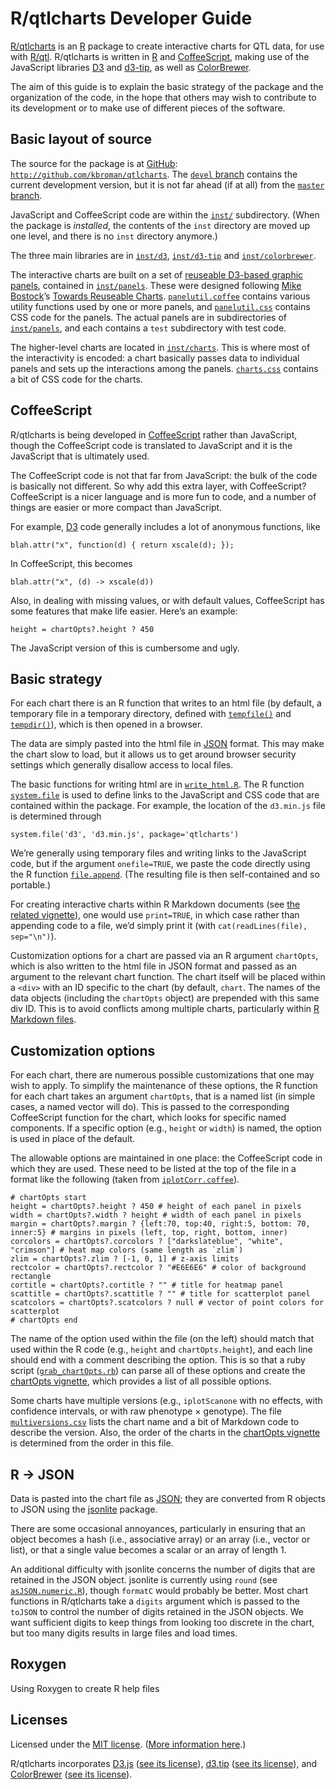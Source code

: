 %\VignetteEngine{knitr::knitr}
%\VignetteIndexEntry{R/qtlcharts Developer Guide}

# R/qtlcharts Developer Guide

[R/qtlcharts](http://kbroman.github.io/qtlcharts) is an
[R](http://www.r-project.org) package to create interactive charts for
QTL data, for use with [R/qtl](http://www.rqtl.org).
R/qtlcharts is written in
[R](http://www.r-project.org) and
[CoffeeScript](http://coffeescript.org), making use of the JavaScript
libraries [D3](http://d3js.org) and
[d3-tip](https://github.com/caged/d3-tip), as well as
[ColorBrewer](http://colorbrewer2.org).

The aim of this guide is to explain the basic strategy of the package
and the organization of the code, in the hope that others may wish to
contribute to its development or to make use of different pieces of
the software.

## Basic layout of source

The source for the package is at
[GitHub](http://github.com/kbroman/qtlcharts):
[`http://github.com/kbroman/qtlcharts`](http://github.com/kbroman/qtlcharts).
The [`devel` branch](https://github.com/kbroman/qtlcharts/tree/devel)
contains the current development version, but it is not far ahead (if
at all) from the
[`master` branch](https://github.com/kbroman/qtlcharts/tree/master).

JavaScript and CoffeeScript code are within the
[`inst/`](https://github.com/kbroman/qtlcharts/tree/master/inst)
subdirectory. (When the package is _installed_, the contents of the
`inst` directory are moved up one level, and there is no `inst`
directory anymore.)

The three main libraries are in
[`inst/d3`](https://github.com/kbroman/qtlcharts/tree/master/inst/d3),
[`inst/d3-tip`](https://github.com/kbroman/qtlcharts/tree/master/inst/d3-tip)
and
[`inst/colorbrewer`](https://github.com/kbroman/qtlcharts/tree/master/inst/colorbrewer).

The interactive charts are built on a set of
[reuseable D3-based graphic panels](http://kbroman.github.io/qtlcharts/pages/panels.html),
contained in
[`inst/panels`](https://github.com/kbroman/qtlcharts/tree/master/inst/panels).
These were designed following
[Mike Bostock](http://bost.ocks.org/mike)'s
[Towards Reuseable Charts](http://bost.ocks.org/mike/chart/).
[`panelutil.coffee`](https://github.com/kbroman/qtlcharts/tree/master/inst/panels/panelutil.coffee)
contains various utility functions used by one or more panels, and
[`panelutil.css`](https://github.com/kbroman/qtlcharts/tree/master/inst/panels/panelutil.css)
contains CSS code for the panels. The actual panels are in
subdirectories of
[`inst/panels`](https://github.com/kbroman/qtlcharts/tree/master/inst/panels),
and each contains a `test` subdirectory with test code.

The higher-level charts are located in
[`inst/charts`](https://github.com/kbroman/qtlcharts/tree/master/inst/charts).
This is where most of the interactivity is encoded: a chart basically
passes data to individual panels and sets up the interactions among
the panels.
[`charts.css`](https://github.com/kbroman/qtlcharts/blob/master/inst/charts/charts.css)
contains a bit of CSS code for the charts.


## CoffeeScript

R/qtlcharts is being developed in
[CoffeeScript](http://coffeescript.org) rather than JavaScript,
though the CoffeeScript code is translated to JavaScript and it is
the JavaScript that is ultimately used.

The CoffeeScript code is not that far from JavaScript: the bulk of the
code is basically not different. So why add this extra layer, with
CoffeeScript? CoffeeScript is a nicer language
and is more fun to code, and a number of things are easier or more
compact than JavaScript.

For example, [D3](http://d3js.org) code generally includes a lot of anonymous
functions, like

    blah.attr("x", function(d) { return xscale(d); });

In CoffeeScript, this becomes

    blah.attr("x", (d) -> xscale(d))

Also, in dealing with missing values, or with default values,
CoffeeScript has some features that make life easier. Here's an
example:

    height = chartOpts?.height ? 450

The JavaScript version of this is cumbersome and ugly.


## Basic strategy

For each chart there is an R function that writes to an html file (by
default, a temporary file in a temporary directory, defined with
[`tempfile()`](http://stat.ethz.ch/R-manual/R-devel/library/base/html/tempfile.html)
and
[`tempdir()`](http://stat.ethz.ch/R-manual/R-devel/library/base/html/tempfile.html)),
which is then opened in a browser.

The data are simply pasted into the html file in
[JSON](http://json.org) format. This may make the chart slow to load,
but it allows us to get around browser security settings which
generally disallow access to local files.

The basic functions for writing html are in
[`write_html.R`](https://github.com/kbroman/qtlcharts/blob/master/R/write_html.R).
The R function [`system.file`](http://stat.ethz.ch/R-manual/R-devel/library/base/html/system.file.html) is used to define links to the JavaScript
and CSS code that are contained within the package. For example, the
location of the `d3.min.js` file is determined through

    system.file('d3', 'd3.min.js', package='qtlcharts')

We're generally using temporary files and writing links to the
JavaScript code, but if the argument `onefile=TRUE`, we paste the code
directly using the R function
[`file.append`](http://stat.ethz.ch/R-manual/R-patched/library/base/html/files.html). (The
resulting file is then self-contained and so portable.)

For creating interactive charts within R Markdown documents (see
[the related vignette](http://kbroman.github.io/qtlcharts/assets/vignettes/Rmarkdown.html)),
one would use `print=TRUE`, in which case rather than appending code
to a file, we'd simply print it (with `cat(readLines(file), sep="\n")`).

Customization options for a chart are passed via an R argument
`chartOpts`, which is also written to the html file in JSON format and
passed as an argument to the relevant chart function. The chart itself
will be placed within a `<div>` with an ID specific to the chart (by
default, `chart`. The names of the data objects (including the
`chartOpts` object) are prepended with this same div ID. This is to
avoid conflicts among multiple charts, particularly within
[R Markdown files](http://kbroman.github.io/qtlcharts/assets/vignettes/Rmarkdown.html).

## Customization options

For each chart, there are numerous possible customizations that one
may wish to apply. To simplify the maintenance of these options, the R
function for each chart takes an argument `chartOpts`, that is a named
list (in simple cases, a named vector will do). This is passed to the
corresponding CoffeeScript function for the chart, which looks for
specific named components. If a specific option (e.g., `height` or
`width`) is named, the option is used in place of the default.

The allowable options are maintained in one place: the CoffeeScript
code in which they are used. These need to be listed at the top of the
file in a format like the following (taken from
[`iplotCorr.coffee`](https://github.com/kbroman/qtlcharts/tree/master/inst/charts/iplotCorr.coffee)).

    # chartOpts start
    height = chartOpts?.height ? 450 # height of each panel in pixels
    width = chartOpts?.width ? height # width of each panel in pixels
    margin = chartOpts?.margin ? {left:70, top:40, right:5, bottom: 70, inner:5} # margins in pixels (left, top, right, bottom, inner)
    corcolors = chartOpts?.corcolors ? ["darkslateblue", "white", "crimson"] # heat map colors (same length as `zlim`)
    zlim = chartOpts?.zlim ? [-1, 0, 1] # z-axis limits
    rectcolor = chartOpts?.rectcolor ? "#E6E6E6" # color of background rectangle
    cortitle = chartOpts?.cortitle ? "" # title for heatmap panel
    scattitle = chartOpts?.scattitle ? "" # title for scatterplot panel
    scatcolors = chartOpts?.scatcolors ? null # vector of point colors for scatterplot
    # chartOpts end

The name of the option used within the file (on the left) should match
that used within the R code (e.g., `height` and `chartOpts.height`),
and each line should end with a comment describing the option.
This is so that a ruby script
([`grab_chartOpts.rb`](https://github.com/kbroman/qtlcharts/blob/master/vignettes/chartOpts/grab_chartOpts.rb))
can parse all of these options and create the
[chartOpts vignette](http://kbroman.github.io/qtlcharts/assets/vignettes/chartOpts.html),
which provides a list of all possible options.

Some charts have multiple versions (e.g., `iplotScanone` with no
effects, with confidence intervals, or with raw phenotype &times;
genotype).  The file [`multiversions.csv`](https://github.com/kbroman/qtlcharts/blob/master/vignettes/chartOpts/multiversions.csv)
lists the chart name and a bit of Markdown code to describe the
version. Also, the order of the charts in the
[chartOpts vignette](http://kbroman.github.io/qtlcharts/assets/vignettes/chartOpts.html)
is determined from the order in this file.



## R &rarr; JSON

Data is pasted into the chart file as [JSON](http://json.org); they are converted from R
objects to JSON using the
[jsonlite](https://github.com/jeroenooms/jsonlite) package.

There are some occasional annoyances, particularly in ensuring that
an object becomes a hash (i.e., associative array) or an array (i.e.,
vector or list), or that a single value becomes a scalar or an array
of length 1.

An additional difficulty with jsonlite concerns the number of digits that are
retained in the JSON object. jsonlite is currently using `round` (see
[`asJSON.numeric.R`](https://github.com/jeroenooms/jsonlite/blob/master/R/asJSON.numeric.R)),
though `formatC` would probably be better.
Most chart functions in R/qtlcharts take a `digits` argument which is
passed to the `toJSON` to control the number of digits retained in the
JSON objects. We want sufficient digits to keep things from looking
too discrete in the chart, but too many digits results in large files
and load times.



## Roxygen

Using Roxygen to create R help files



## Licenses

Licensed under the
[MIT license](LICENSE). ([More information here](http://en.wikipedia.org/wiki/MIT_License).)

R/qtlcharts incorporates [D3.js](http://d3js.org)
([see its license](https://github.com/kbroman/qtlcharts/blob/master/inst/d3/LICENSE)),
[d3.tip](http://github.com/Caged/d3-tip)
([see its license](https://github.com/kbroman/qtlcharts/blob/master/inst/d3-tip/LICENSE)),
and [ColorBrewer](http://colorbrewer2.org)
([see its license](https://github.com/kbroman/qtlcharts/blob/master/inst/colorbrewer/LICENSE)).


<!-- the following to make it look nicer -->
<link href="http://kbroman.github.io/qtlcharts/assets/vignettes/vignette.css" rel="stylesheet"></link>
